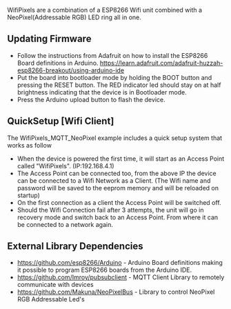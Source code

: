 WifiPixels are a combination of a ESP8266 Wifi unit combined with a NeoPixel(Addressable RGB) LED ring all in one.

==Updating Firmware==
* Follow the instructions from Adafruit on how to install the ESP8266 Board definitions in Arduino. https://learn.adafruit.com/adafruit-huzzah-esp8266-breakout/using-arduino-ide
* Put the board into bootloader mode by holding the BOOT button and pressing the RESET button. The RED indicator led should stay on at half brightness indicating that the device is in Bootloader mode.
* Press the Arduino upload button to flash the device. 

==QuickSetup [Wifi Client]==
The WifiPixels_MQTT_NeoPixel example includes a quick setup system that works as follow
* When the device is powered the first time, it will start as an Access Point called "WifiPixels". (IP:192.168.4.1)
* The Access Point can be connected too, from the above IP the device can be connected to a Wifi Network as a Client. (The Wifi name and password will be saved to the eeprom memory and will be reloaded on startup)
* On the first connection as a client the Access Point will be switched off.
* Should the Wifi Connection fail after 3 attempts, the unit will go in recovery mode and switch back to an Access Point. From where it can be connected to a network again.

==External Library Dependencies==
* https://github.com/esp8266/Arduino - Arduino Board definitions making it possible to program ESP8266 boards from the Arduino IDE.
* https://github.com/Imroy/pubsubclient - MQTT Client Library to remotely communicate with devices
* https://github.com/Makuna/NeoPixelBus - Library to control NeoPixel RGB Addressable Led's
